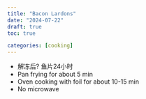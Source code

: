 ```yaml
---
title: "Bacon Lardons"
date: "2024-07-22"
draft: true
toc: true

categories: [cooking]
---
```



- 解冻后? 鱼片24小时
- Pan frying for about 5 min
- Oven cooking with foil for about 10-15 min
- No microwave
